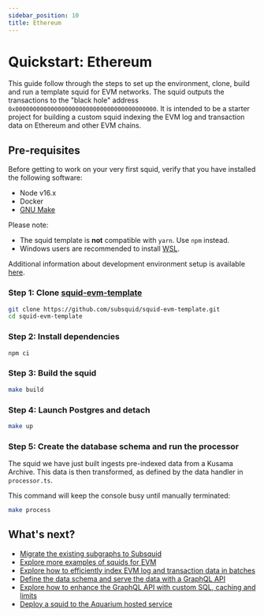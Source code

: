 ```yaml
---
sidebar_position: 10
title: Ethereum
---
```


# Quickstart: Ethereum

This guide follow through the steps to set up the environment, clone, build and run a template squid for EVM networks. The squid outputs the transactions to the "black hole" address `0x0000000000000000000000000000000000000000`. It is intended to be a starter project for building a custom squid indexing the EVM log and transaction data on Ethereum and other EVM chains.

## Pre-requisites

Before getting to work on your very first squid, verify that you have installed the following software: 

- Node v16.x
- Docker 
- [GNU Make](https://www.gnu.org/software/make/)

Please note:
- The squid template is **not** compatible with `yarn`. Use `npm` instead.
- Windows users are recommended to install [WSL](https://docs.microsoft.com/en-us/windows/wsl/).

Additional information about development environment setup is available [here](/tutorials/development-environment-set-up).

### Step 1: Clone <span><a href="https://github.com/subsquid/squid-evm-template">squid-evm-template</a></span>

```bash
git clone https://github.com/subsquid/squid-evm-template.git
cd squid-evm-template
```

###  Step 2: Install dependencies

```bash
npm ci
```

### Step 3: Build the squid

```bash
make build
```

### Step 4: Launch Postgres and detach

```bash
make up
```


### Step 5: Create the database schema and run the processor

 The squid we have just built ingests pre-indexed data from a Kusama Archive. This data is then transformed, as defined by the data handler in `processor.ts`.
 
 This command will keep the console busy until manually terminated:

```bash
make process
```


## What's next?

- [Migrate the existing subgraphs to Subsquid](/migrate/migrate-subgraph)
- [Explore more examples of squids for EVM](/develop-a-squid/examples#evm-processor)
- [Explore how to efficiently index EVM log and transaction data in batches](/develop-a-squid/evm-processor)
- [Define the data schema and serve the data with a GraphQL API](/develop-a-squid/schema-file)
- [Explore how to enhance the GraphQL API with custom SQL, caching and limits](/develop-a-squid/graphql-api)
- [Deploy a squid to the Aquarium hosted service](/deploy-squid)
